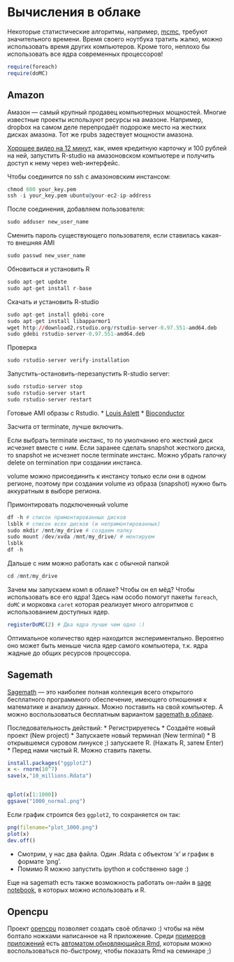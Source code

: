 Вычисления в облаке
===================

Некоторые статистические алгоритмы, например, [mcmc](http://www.jstatsoft.org/v42/i09/paper), требуют значительного времени. Время своего ноутбука тратить жалко, можно использовать время других компьютеров. Кроме того, неплохо бы использовать все ядра современных процессоров!

```r
require(foreach)
require(doMC)
```



## Amazon

Амазон --- самый крупный продавец компьютерных мощностей. Многие известные проекты используют ресурсы на амазоне. Например, dropbox на самом деле перепродаёт подороже место на жестких дисках амазона. Тот же rpubs задествует мощности амазона.

[Хорошее видео на 12 минут](https://vimeo.com/69265147), как, имея кредитную карточку и 100 рублей на ней, запустить R-studio на амазоновском компьютере и получить доступ к нему через web-интерфейс. 

Чтобы соединится по ssh с амазоновским инстансом:
```r
chmod 600 your_key.pem
ssh -i your_key.pem ubuntu@your-ec2-ip-address
``` 

После соединения, добавляем пользователя:
```r
sudo adduser new_user_name
``` 

Сменить пароль существующего пользователя, если ставилась какая-то внешняя AMI
```r
sudo passwd new_user_name
```

Обновиться и установить R
```r
sudo apt-get update
sudo apt-get install r-base
```
 
Скачать и установить R-studio
```r
sudo apt-get install gdebi-core
sudo apt-get install libapparmor1
wget http://download2.rstudio.org/rstudio-server-0.97.551-amd64.deb
sudo gdebi rstudio-server-0.97.551-amd64.deb
```

Проверка
```r
sudo rstudio-server verify-installation
```

Запустить-остановить-перезапустить R-studio server:
```r
sudo rstudio-server stop
sudo rstudio-server start
sudo rstudio-server restart
```


Готовые AMI образы с Rstudio.
* [Louis Aslett](http://www.louisaslett.com/RStudio_AMI/)
* [Bioconductor](http://www.bioconductor.org/help/bioconductor-cloud-ami/)

Засчита от terminate, лучше включить.

Если выбрать terminate инстанс, то по умолчанию его жесткий диск исчезнет вместе с ним. Если заранее сделать snapshot жесткого диска, то snapshot не исчезнет после terminate инстанс.
Можно убрать галочку delete on termination при создании инстанса.

volume можно присоединить к инстансу только если они в одном регионе, поэтому при создании volume из образа (snapshot) нужно быть аккуратным в выборе региона.


Примонтировать подключенный volume
```r
df -h # список примонтированных дисков
lsblk # список всех дисков (и непримонтированных)
sudo mkdir /mnt/my_drive # создаем папку
sudo mount /dev/xvda /mnt/my_drive/ # монтируем
lsblk
df -h  
```

Дальше с ним можно работать как с обычной папкой
```r
cd /mnt/my_drive
```

Зачем мы запускаем комп в облаке? Чтобы он ел мёд? Чтобы использовать все его ядра! Здесь нам особо помогут пакеты `foreach`, `doMC` и морковка `caret` которая реализует много алгоритмов с использованием доступных ядер.

```r
registerDoMC(2) # Два ядра лучше чем одно :)

```

Оптимальное количество ядер находится экспериментально. Вероятно оно может быть меньше числа ядер самого компьютера, т.к. ядра жадные до общих ресурсов процессора.





## Sagemath

[Sagemath](http://sagemath.org/) --- это наиболее полная коллекция всего открытого бесплатного программного обеспечение, имеющего отношения к математике и анализу данных. Можно поставить на свой компьютер. А можно воспользоваться бесплатным вариантом [sagemath в облаке](https://cloud.sagemath.com/).

Последовательность действий:
* Регистрируетесь
* Создаёте новый проект (New project)
* Запускаете новый терминал (New terminal)
* В открывшемся суровом линуксе ;) запускаете R. (Нажать R, затем Enter)
* Перед нами чистый R. Можно ставить пакеты.
```r
install.packages("ggplot2")
x <- rnorm(10^7)
save(x,"10_millions.Rdata")


qplot(x[1:1000])
ggsave("1000_normal.png")
```

Если график строится без `ggplot2`, то сохраняется он так:
```r
png(filename="plot_1000.png")
plot(x)
dev.off()
```
* Смотрим, у нас два файла. Один .Rdata с объектом 'x' и график в формате 'png'. 
* Помимо R можно запустить ipython и собственно sage :)

Еще на sagemath есть также возможность работать он-лайн в [sage notebook](http://www.sagenb.org/), в которых можно использовать и R.

## Opencpu

Проект [opencpu](https://public.opencpu.org/) позволяет создать своё облачко :) чтобы на нём болтало ножками написанное на R приложение. Среди [примеров приложений](https://public.opencpu.org/apps.html) есть [автоматом обновляющийся Rmd](https://public.opencpu.org/ocpu/library/markdownapp/www/), которым можно воспользоваться по-быстрому, чтобы показать Rmd на семинаре ;)


